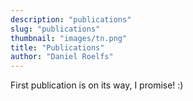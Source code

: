 ```yaml
---
description: "publications"
slug: "publications"
thumbnail: "images/tn.png"
title: "Publications"
author: "Daniel Roelfs"
---
```


First publication is on its way, I promise! :) 